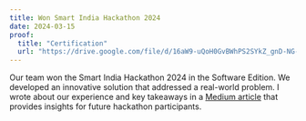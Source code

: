 ```yaml
---
title: Won Smart India Hackathon 2024
date: 2024-03-15
proof:
  title: "Certification"
  url: "https://drive.google.com/file/d/16aW9-uQoH0GvBWhPS2SYkZ_gnD-NG-fD/view?usp=sharing"
---
```


Our team won the Smart India Hackathon 2024 in the Software Edition. We developed an innovative solution that addressed a real-world problem. I wrote about our experience and key takeaways in a [Medium article](https://medium.com/devdotcom/these-5-lessons-from-sih-2024-will-inspire-your-next-hackathon-journey-might-help-you-win-5401d3f6629c) that provides insights for future hackathon participants.
